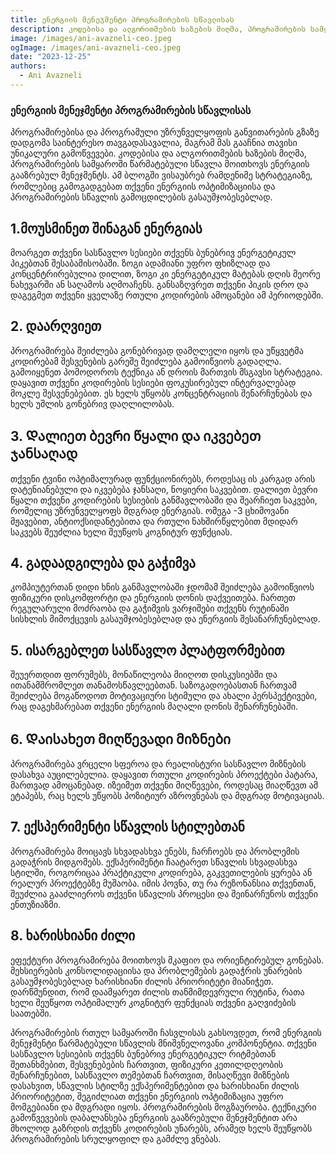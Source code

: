 ```yaml
---
title: ენერგიის მენეჯმენტი პროგრამირების სწავლისას
description: კოდებისა და ალგორითმების ხაზების მიღმა, პროგრამირების სამყაროში წარმატებული სწავლა მოითხოვს ენერგიის გააზრებულ მენეჯმენტს...
image: /images/ani-avazneli-ceo.jpeg
ogImage: /images/ani-avazneli-ceo.jpeg
date: "2023-12-25"
authors:
  - Ani Avazneli
---
```


### ენერგიის მენეჯმენტი პროგრამირების სწავლისას

პროგრამირებისა და პროგრამული უზრუნველყოფის განვითარების გზაზე დადგომა საინტერესო თავგადასავალია, მაგრამ მას გააჩნია თავისი უნიკალური გამოწვევები. კოდებისა და ალგორითმების ხაზების მიღმა, პროგრამირების სამყაროში წარმატებული სწავლა მოითხოვს ენერგიის გააზრებულ მენეჯმენტს. Ამ ბლოგში ვისაუბრებ რამდენიმე სტრატეგიაზე, რომლებიც გამოგადგებათ თქვენი ენერგიის ოპტიმიზაციისა და პროგრამირების სწავლის გამოცდილების გასაუმჯობესებლად.

## 1.მოუსმინეთ შინაგან ენერგიას

მოარგეთ თქვენი სასწავლო სესიები თქვენს ბუნებრივ ენერგეტიკულ პიკებთან შესაბამისობაში. ზოგი ადამიანი უფრო ფხიზლად და კონცენტრირებულია დილით, ზოგი კი ენერგეტიკულ მატებას დღის მეორე ნახევარში ან საღამოს აღმოაჩენს. განსაზღვრეთ თქვენი პიკის დრო და დაგეგმეთ თქვენი ყველაზე რთული კოდირების ამოცანები ამ პერიოდებში.

## 2. დაარღვიეთ

პროგრამირება შეიძლება გონებრივად დამღლელი იყოს და უწყვეტმა კოდირებამ შესვენების გარეშე შეიძლება გამოიწვიოს გადაღლა. გამოიყენეთ პომოდოროს ტექნიკა ან დროის მართვის მსგავსი სტრატეგია. დაყავით თქვენი კოდირების სესიები ფოკუსირებულ ინტერვალებად მოკლე შესვენებებით. ეს ხელს უწყობს კონცენტრაციის შენარჩუნებას და ხელს უშლის გონებრივ დაღლილობას.

## 3. Დალიეთ ბევრი წყალი და იკვებეთ ჯანსაღად

თქვენი ტვინი ოპტიმალურად ფუნქციონირებს, როდესაც ის კარგად არის დატენიანებული და იკვებება ჯანსაღი, ნოყიერი საკვებით. დალიეთ ბევრი წყალი თქვენი კოდირების სესიების განმავლობაში და შეარჩიეთ საკვები, რომელიც უზრუნველყოფს მდგრად ენერგიას. ომეგა -3 ცხიმოვანი მჟავებით, ანტიოქსიდანტებითა და რთული ნახშირწყლებით მდიდარ საკვებს შეუძლია ხელი შეუწყოს კოგნიტურ ფუნქციას.

## 4. გადაადგილება და გაჭიმვა

კომპიუტერთან დიდი ხნის განმავლობაში ჯდომამ შეიძლება გამოიწვიოს ფიზიკური დისკომფორტი და ენერგიის დონის დაქვეითება. ჩართეთ რეგულარული მოძრაობა და გაჭიმვის ვარჯიშები თქვენს რუტინაში სისხლის მიმოქცევის გასაუმჯობესებლად და ენერგიის შესანარჩუნებლად. 


## 5. ისარგებლეთ სასწავლო პლატფორმებით

შეუერთდით ფორუმებს, მონაწილეობა მიიღოთ დისკუსიებში და ითანამშრომლეთ თანამოსწავლეებთან. საზოგადოებასთან ჩართვამ შეიძლება მოგაწოდოთ მოტივაციური სტიმული და ახალი პერსპექტივები, რაც დაგეხმარებათ თქვენი ენერგიის მაღალი დონის შენარჩუნებაში.

## 6. Დაისახეთ მიღწევადი მიზნები

პროგრამირება ვრცელი სფეროა და რეალისტური სასწავლო მიზნების დასახვა აუცილებელია. დაყავით რთული კოდირების პროექტები პატარა, მართვად ამოცანებად. იზეიმეთ თქვენი მიღწევები, როდესაც მიაღწევთ ამ ეტაპებს, რაც ხელს უწყობს პოზიტიურ აზროვნებას და მდგრად მოტივაციას.

## 7. ექსპერიმენტი სწავლის სტილებთან

პროგრამირება მოიცავს სხვადასხვა ენებს, ჩარჩოებს და პრობლემის გადაჭრის მიდგომებს. ექსპერიმენტი ჩაატარეთ სწავლის სხვადასხვა სტილში, როგორიცაა პრაქტიკული კოდირება, გაკვეთილების ყურება ან რეალურ პროექტებზე მუშაობა. იმის პოვნა, თუ რა რეზონანსია თქვენთან, შეუძლია გააძლიეროს თქვენი სწავლის პროცესი და შეინარჩუნოს თქვენი ენთუზიაზმი.

## 8. ხარისხიანი ძილი

ეფექტური პროგრამირება მოითხოვს მკაფიო და ორიენტირებულ გონებას. მეხსიერების კონსოლიდაციისა და პრობლემების გადაჭრის უნარების გასაუმჯობესებლად ხარისხიანი ძილის პრიორიტეტი მიანიჭეთ. დარწმუნდით, რომ დაამყარეთ ძილის თანმიმდევრული რუტინა, რათა ხელი შეუწყოთ ოპტიმალურ კოგნიტურ ფუნქციას თქვენი გაღვიძების საათებში.

პროგრამირების რთულ სამყაროში ჩასვლისას გახსოვდეთ, რომ ენერგიის მენეჯმენტი წარმატებული სწავლის მნიშვნელოვანი კომპონენტია. თქვენი სასწავლო სესიების თქვენს ბუნებრივ ენერგეტიკულ რიტმებთან შეთანხმებით, შესვენებების ჩართვით, ფიზიკური კეთილდღეობის შენარჩუნებით, სასწავლო თემებთან ჩართვით, მისაღწევი მიზნების დასახვით, სწავლის სტილზე ექსპერიმენტებით და ხარისხიანი ძილის პრიორიტეტით, შეგიძლიათ თქვენი ენერგიის ოპტიმიზაცია უფრო მომგებიანი და მდგრადი იყოს. პროგრამირების მოგზაურობა. ტექნიკური გამოწვევების დაბალანსება ენერგიის გააზრებული მენეჯმენტით არა მხოლოდ გაზრდის თქვენს კოდირების უნარებს, არამედ ხელს შეუწყობს პროგრამირების სრულყოფილ და გამძლე ვნებას.